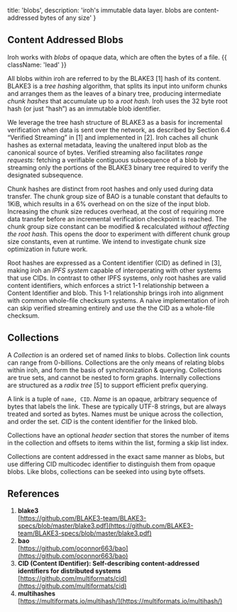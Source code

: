 
  title: 'blobs',
  description: 'iroh\'s immutable data layer. blobs are content-addressed bytes of any size'
}

## Content Addressed Blobs

Iroh works with _blobs_ of opaque data, which are often the bytes of a file. {{ className: 'lead' }}

All blobs within iroh are referred to by the BLAKE3 [1] hash of its content. BLAKE3 is a _tree hashing_ algorithm, that splits its input into uniform chunks and arranges them as the leaves of a binary tree, producing intermediate _chunk hashes_ that accumulate up to a _root hash._ Iroh uses the 32 byte root hash (or just “hash”) as an immutable blob identifier. 

<div className='not-prose mb-5'>
  <ThemeImage
    lightSrc='/diagrams/blobs_fig_1_blob.svg'
    darkSrc='/diagrams/blobs_fig_1_blob_dark.svg'
    alt='a diagram of a blob, an opaque sequence of bytes broken into uniform chunks and arranged as the leaves of a binary tree, producing intermediate chunk hashes that accumulate up to a root hash'
    width={800}
    height={350}
  />
</div>


We leverage the tree hash structure of BLAKE3 as a basis for incremental verification when data is sent over the network, as described by Section 6.4 “Verified Streaming” in [1] and implemented in [2]. Iroh caches all chunk hashes as external metadata, leaving the unaltered input blob as the canonical source of bytes. Verified streaming also facilitates _range requests:_ fetching a verifiable contiguous subsequence of a blob by streaming only the portions of the BLAKE3 binary tree required to verify the designated subsequence.

Chunk hashes are distinct from root hashes and only used during data transfer. The chunk group size of BAO is a tunable constant that defaults to 1KiB, which results in a 6% overhead on on the size of the input blob. Increasing the chunk size reduces overhead, at the cost of requiring more data transfer before an incremental verification checkpoint is reached. The chunk group size constant can be modified & recalculated *without affecting the root hash.* This opens the door to experiment with different chunk group size constants, even at runtime. We intend to investigate chunk size optimization in future work.

Root hashes are expressed as a Content identifier (CID) as defined in [3], making iroh an *IPFS system* capable of interoperating with other systems that use CIDs. In contrast to other IPFS systems, only root hashes are valid content identifiers, which enforces a strict 1-1 relationship between a Content Identifier and blob. This 1-1 relationship brings iroh into alignment with common whole-file checksum systems. A naive implementation of iroh can skip verified streaming entirely and use the the CID as a whole-file checksum.

## Collections

A *Collection* is an ordered set of named *links* to blobs. Collection link counts can range from 0-billions. Collections are the only means of relating blobs within iroh, and form the basis of synchronization & querying. Collections are true sets, and cannot be nested to form graphs. Internally collections are structured as a _radix tree_ [5] to support efficient prefix querying.

A link is a tuple of `name, CID`. *Name* is an opaque, arbitrary sequence of bytes that labels the link. These are typically UTF-8 strings, but are always treated and sorted as bytes. Names must be unique across the collection, and order the set. *CID* is the content identifier for the linked blob.

Collections have an optional _header_ section that stores the number of items in the collection and offsets to items within the list, forming a skip list index.

<div className='not-prose mb-5'>
  <ThemeImage
    lightSrc='/diagrams/blobs_fig_2_collection.svg'
    darkSrc='/diagrams/blobs_fig_2_collection_dark.svg'
    alt='a diagram of a collection, a key-value mapping of arbitrary names to content identifiers'
    width={800}
    height={600}
  />
</div>




Collections are content addressed in the exact same manner as blobs, but use differing CID multicodec identifier to distinguish them from opaque blobs. Like blobs, collections can be seeked into using byte offsets.


## References

1. **blake3**<br />
[https://github.com/BLAKE3-team/BLAKE3-specs/blob/master/blake3.pdf](https://github.com/BLAKE3-team/BLAKE3-specs/blob/master/blake3.pdf)
2. **bao**<br />
[https://github.com/oconnor663/bao](https://github.com/oconnor663/bao)
3. **CID (Content IDentifier): Self-describing content-addressed identifiers for distributed systems**<br />
[https://github.com/multiformats/cid](https://github.com/multiformats/cid)
4. **multihashes**<br />
[https://multiformats.io/multihash/](https://multiformats.io/multihash/)
